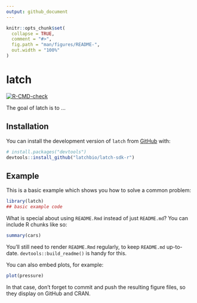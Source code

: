```yaml
---
output: github_document
---
```


<!-- README.md is generated from README.Rmd. Please edit that file -->

```r
knitr::opts_chunk$set(
  collapse = TRUE,
  comment = "#>",
  fig.path = "man/figures/README-",
  out.width = "100%"
)
```

# latch

<!-- badges: start -->
[![R-CMD-check](https://github.com/latchbio/latch-sdk-r/actions/workflows/R-CMD-check.yaml/badge.svg)](https://github.com/latchbio/latch-sdk-r/actions/workflows/R-CMD-check.yaml)
<!-- badges: end -->

The goal of latch is to ...

## Installation

You can install the development version of `latch` from [GitHub](https://github.com/) with:

``` r
# install.packages("devtools")
devtools::install_github("latchbio/latch-sdk-r")
```

## Example

This is a basic example which shows you how to solve a common problem:

```r
library(latch)
## basic example code
```

What is special about using `README.Rmd` instead of just `README.md`? You can include R chunks like so:

```r
summary(cars)
```

You'll still need to render `README.Rmd` regularly, to keep `README.md` up-to-date. `devtools::build_readme()` is handy for this.

You can also embed plots, for example:

```r
plot(pressure)
```

In that case, don't forget to commit and push the resulting figure files, so they display on GitHub and CRAN.
